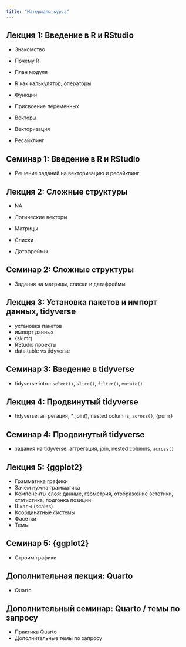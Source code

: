 ```yaml
---
title: "Материалы курса"
---
```


## Лекция 1: Введение в R и RStudio {#sec-l1}

- Знакомство
- Почему R
- План модуля

- R как калькулятор, операторы
- Функции
- Присвоение переменных
- Векторы
- Векторизация
- Ресайклинг


## Семинар 1: Введение в R и RStudio {#sec-s1}

- Решение заданий на векторизацию и ресайклинг

## Лекция 2: Сложные структуры {#sec-l2}

- NA
- Логические векторы

- Матрицы
- Списки
- Датафреймы

## Семинар 2: Сложные структуры {#sec-s2}

- Задания на матрицы, списки и датафреймы

## Лекция 3: Установка пакетов и импорт данных, tidyverse {#sec-l3}

- установка пакетов
- импорт данных
- {skimr}
- RStudio проекты
- data.table vs tidyverse

## Семинар 3: Введение в tidyverse {#sec-s3}

- tidyverse intro: `select()`, `slice()`, `filter()`, `mutate()`

## Лекция 4: Продвинутый tidyverse {#sec-l4}

- tidyverse: аггрегация, *_join(), nested columns, `across()`, {purrr}

## Семинар 4: Продвинутый tidyverse {#sec-s4}

- задания на tidyverse: аггрегация, join, nested columns, `across()`


## Лекция 5: {ggplot2} {#sec-l5}

- Грамматика графики
- Зачем нужна грамматика
- Компоненты слоя: данные, геометрия, отображение эстетики, статистика, подгонка позиции
- Шкалы (scales)
- Координатные системы
- Фасетки
- Темы

## Семинар 5: {ggplot2} {#sec-s5}

- Строим графики

## Дополнительная лекция: Quarto {#sec-l6}

- Quarto

## Дополнительный семинар: Quarto / темы по запросу {#sec-s6}

- Практика Quarto
- Дополнительные темы по запросу